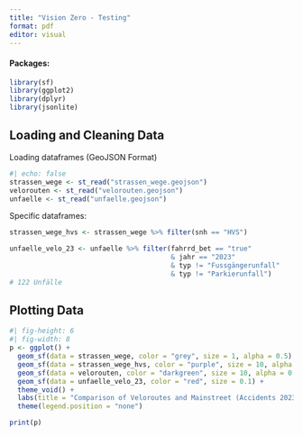 ```yaml
---
title: "Vision Zero - Testing"
format: pdf
editor: visual
---
```


#### Packages:

```r
library(sf)
library(ggplot2)
library(dplyr)
library(jsonlite)
```

## Loading and Cleaning Data

Loading dataframes (GeoJSON Format)

```r
#| echo: false
strassen_wege <- st_read("strassen_wege.geojson")
velorouten <- st_read("velorouten.geojson")
unfaelle <- st_read("unfaelle.geojson")
```

Specific dataframes:

```r
strassen_wege_hvs <- strassen_wege %>% filter(snh == "HVS")

unfaelle_velo_23 <- unfaelle %>% filter(fahrrd_bet == "true" 
                                        & jahr == "2023"
                                        & typ != "Fussgängerunfall"
                                        & typ != "Parkierunfall")
# 122 Unfälle
```

## Plotting Data

```r
#| fig-height: 6
#| fig-width: 8
p <- ggplot() +
  geom_sf(data = strassen_wege, color = "grey", size = 1, alpha = 0.5) +
  geom_sf(data = strassen_wege_hvs, color = "purple", size = 10, alpha = 0.3) +
  geom_sf(data = velorouten, color = "darkgreen", size = 10, alpha = 0.3) +
  geom_sf(data = unfaelle_velo_23, color = "red", size = 0.1) +
  theme_void() +
  labs(title = "Comparison of Veloroutes and Mainstreet (Accidents 2023)") +
  theme(legend.position = "none")

print(p)
```
